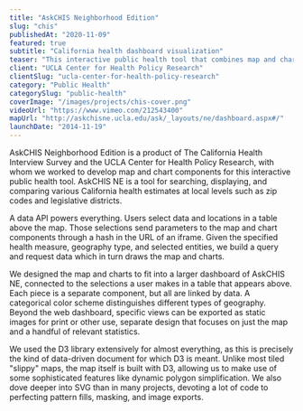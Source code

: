 ```yaml
---
title: "AskCHIS Neighborhood Edition"
slug: "chis"
publishedAt: "2020-11-09"
featured: true
subtitle: "California health dashboard visualization"
teaser: "This interactive public health tool that combines map and chart components is a product of The California Health Interview Survey and the UCLA Center for Health Policy Research."
client: "UCLA Center for Health Policy Research"
clientSlug: "ucla-center-for-health-policy-research"
category: "Public Health"
categorySlug: "public-health"
coverImage: "/images/projects/chis-cover.png"
videoUrl: "https://www.vimeo.com/212543400"
mapUrl: "http://askchisne.ucla.edu/ask/_layouts/ne/dashboard.aspx#/"
launchDate: "2014-11-19"
---
```


AskCHIS Neighborhood Edition is a product of The California Health Interview Survey and the UCLA Center for Health Policy Research, with whom we worked to develop map and chart components for this interactive public health tool. AskCHIS NE is a tool for searching, displaying, and comparing various California health estimates at local levels such as zip codes and legislative districts.

A data API powers everything. Users select data and locations in a table above the map. Those selections send parameters to the map and chart components through a hash in the URL of an iframe. Given the specified health measure, geography type, and selected entities, we build a query and request data which in turn draws the map and charts.

We designed the map and charts to fit into a larger dashboard of AskCHIS NE, connected to the selections a user makes in a table that appears above. Each piece is a separate component, but all are linked by data. A categorical color scheme distinguishes different types of geography. Beyond the web dashboard, specific views can be exported as static images for print or other use, separate design that focuses on just the map and a handful of relevant statistics.

We used the D3 library extensively for almost everything, as this is precisely the kind of data-driven document for which D3 is meant. Unlike most tiled "slippy" maps, the map itself is built with D3, allowing us to make use of some sophisticated features like dynamic polygon simplification. We also dove deeper into SVG than in many projects, devoting a lot of code to perfecting pattern fills, masking, and image exports.